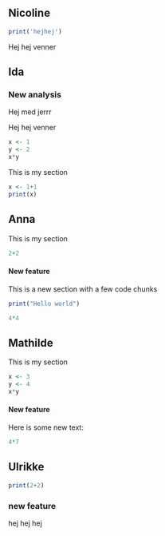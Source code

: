 ## Nicoline

```r
print('hejhej')
```

Hej hej venner

## Ida

### New analysis

Hej med jerrr

Hej hej venner

```r
x <- 1
y <- 2
x*y
```


This is my section

```r
x <- 1+1
print(x)
```

## Anna

This is my section

```r
2+2
```

#### New feature

This is a new section with a few code chunks

```r
print("Hello world")
```

```r
4*4
```

## Mathilde

This is my section

```r
x <- 3
y <- 4
x*y
```

#### New feature

Here is some new text:

```r
4*7
```

## Ulrikke

```r
print(2+2)
```

### new feature

hej hej hej

